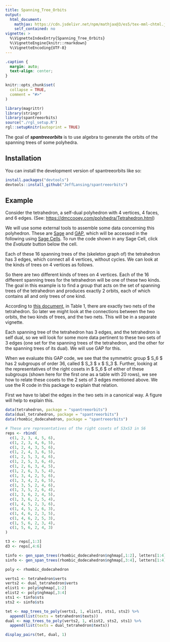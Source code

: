 ```yaml
---
title: Spanning_Tree_Orbits
output: 
  html_document:
    mathjax: https://cdn.jsdelivr.net/npm/mathjax@3/es5/tex-mml-chtml.js
    self_contained: no
vignette: >
  %\VignetteIndexEntry{Spanning_Tree_Orbits}
  %\VignetteEngine{knitr::rmarkdown}
  %\VignetteEncoding{UTF-8}
---
```


```css
.caption {
  margin: auto;
  text-align: center;
}
```

```r
knitr::opts_chunk$set(
  collapse = TRUE,
  comment = "#>"
)
```

```r
library(magrittr)
library(stringr)
library(spantreeorbits)
source("./rgl_setup.R")
rgl::setupKnitr(autoprint = TRUE)
```

The goal of **_spantreeorbits_** is to use algebra to generate the orbits of the spanning trees of some polyhedra.

## Installation

You can install the development version of spantreeorbits like so:

``` r
install.packages("devtools")
devtools::install_github("JeffLansing/spantreeorbits")
```

## Example

Consider the tetrahedron, a self-dual polyhedron with 4 vertices, 4 faces, and 6 edges. (See: <https://dmccooey.com/polyhedra/Tetrahedron.html>)

We will use some external tools to assemble some data concerning this polyhedron. These are [Sage](https://www.sagemath.org/) and [GAP](https://www.gap-system.org/), which will be accessed in the following using [Sage Cells](https://sagecell.sagemath.org/). To run the code shown in any Sage Cell, click the *Evaluate* button below the cell.


```{=html}
<div>
<script src="https://sagecell.sagemath.org/static/embedded_sagecell.js" data-external="1"></script>
<script>sagecell.makeSagecell({"inputLocation": ".sage"});</script>
<link rel="stylesheet" type="text/css" href="https://sagecell.sagemath.org/static/sagecell_embed.css"  data-external="1">
<div class="sage">
  <script type="text/x-sage">
tet = graphs.TetrahedralGraph()
tet.relabel({0:1,1:2,2:3,3:4})
st = tet.spanning_trees()
for i,t in enumerate(st):
    print(t.edges(labels=False))
  </script>
</div>
</div>
```


Each of these 16 spanning trees of the (skeleton graph of) the tetrahedron has 3 edges, which connect all 4 vertices, without cycles. We can look at the kinds of trees on 4 vertices as follows.

```{=html}
<div>
<script src="https://sagecell.sagemath.org/static/embedded_sagecell.js" data-external="1"></script>
<script>sagecell.makeSagecell({"inputLocation": ".sage"});</script>
<link rel="stylesheet" type="text/css" href="https://sagecell.sagemath.org/static/sagecell_embed.css"  data-external="1">
<div class="sage">
  <script type="text/x-sage">
t4 = graphs.trees(4)
for i,t in enumerate(t4):
    t.relabel({0:1,1:2,2:3,3:4})
    print(t.edges(labels=False))
  </script>
</div>
</div>
```

So there are two different kinds of trees on 4 vertices. Each of the 16 different spanning trees for the tetrahedron will be one of these two kinds. The goal in this example is to find a group that acts on the set of spanning trees of the tetrahedron and produces exactly 2 orbits, each of which contains all and only trees of one kind.

According to [this document](https://doi.org/10.1016/j.tcs.2024.114593), in Table 1, there are exactly two nets of the tetrahedron. So later we might look at the connections between the two orbits, the two kinds of trees, and the two nets. This will be in a separate vignette.

Each spanning tree of the tetrahedron has 3 edges, and the tetrahedron is self dual, so we will look for some more data pertinent to these two sets of 3 edges (one set for the spanning trees of the tetrahedron, and the other for the spanning trees of its dual). We will use GAP for this.

```{=html}
<div>
<script src="https://sagecell.sagemath.org/static/embedded_sagecell.js" data-external="1"></script>
<div id="cell2">
<script type="text/x-sage">
s6 := SymmetricGroup(6);
ll6 := LowLayerSubgroups(s6,2);;Display(List(ll6, Order));
Print(StructureDescription(ll6[21]), ", ", StructureDescription(ll6[22]), "\n");
rc21 := RightTransversal(s6, ll6[21]);;
lrc := List(rc21, x -> ListPerm(x,6));;
for p in lrc do Print(p,"\n");; od;;
</script>
</div>
<script>
sagecell.makeSagecell({
inputLocation: '#cell2',
languages: ['gap'],
//Focus the editor
callback: function() {$('#cell2').find(".CodeMirror").get(0).CodeMirror.focus();}
});
</script>
</div>
```

When we evaluate this GAP code, we see that the symmetric group $ S_6 $ has 2 subgroups of order 36, called $ S_3 $ x $ S_3 $. Further, looking at the representatives of the right cosets in $ S_6 $ of either of these subgroups (shown here for the first one as a table with 20 rows), we see how to relate these cosets to the 2 sets of 3 edges mentioned above. We use the R code in this package to explain that relation. 

First we have to label the edges in the two sets in a canonical way. A figure will help to explain this.

```r
data(tetrahedron, package = "spantreeorbits")
data(dual_tetrahedron, package = "spantreeorbits")
data(rhombic_dodecahedron, package = "spantreeorbits")

# These are representatives of the right cosets of S3xS3 in S6
reps <- rbind(
  c(1, 2, 3, 4, 5, 6),
  c(1, 2, 3, 4, 6, 5),
  c(1, 2, 4, 3, 5, 6),
  c(1, 2, 4, 3, 6, 5),
  c(1, 2, 5, 3, 4, 6),
  c(1, 2, 5, 3, 6, 4),
  c(1, 2, 6, 3, 4, 5),
  c(1, 2, 6, 3, 5, 4),
  c(1, 3, 4, 2, 5, 6),
  c(1, 3, 4, 2, 6, 5),
  c(1, 3, 5, 2, 4, 6),
  c(1, 3, 5, 2, 6, 4),
  c(1, 3, 6, 2, 4, 5),
  c(1, 3, 6, 2, 5, 4),
  c(1, 4, 5, 2, 3, 6),
  c(1, 4, 5, 2, 6, 3),
  c(1, 4, 6, 2, 3, 5),
  c(1, 4, 6, 2, 5, 3),
  c(1, 5, 6, 2, 3, 4),
  c(1, 5, 6, 2, 4, 3)
)

t3 <- reps[,1:3]
d3 <- reps[,4:6]

tinfo <- gen_span_trees(rhombic_dodecahedron$nghmap[,1:2], letters[1:4], t3)
sinfo <- gen_span_trees(rhombic_dodecahedron$nghmap[,3:4], letters[1:4], d3)

poly <- rhombic_dodecahedron

verts1 <- tetrahedron$verts
verts2 <- dual_tetrahedron$verts
elist1 <- poly$nghmap[,1:2]
elist2 <- poly$nghmap[,3:4]
sts1 <- tinfo$sts
sts2 <- sinfo$sts

tet <- map_trees_to_poly(verts1, 1, elist1, sts1, sts2) %>% 
  append(list(texts = tetrahedron$texts))
dual <- map_trees_to_poly(verts2, 1, elist2, sts2, sts1) %>% 
  append(list(texts = dual_tetrahedron$texts))

```


```r
display_pairs(tet, dual, 1)

```


